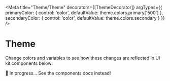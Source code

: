 

<Meta
	title="Theme/Theme"
	decorators={[ThemeDecorator]}
	argTypes={{
		primaryColor: {
			control: 'color',
			defaultValue: theme.colors.primary['500']
		},
		secondaryColor: {
			control: 'color',
			defaultValue: theme.colors.secondary
		}
	}}
/>

# Theme

Change colors and variables to see how these changes are reflected in UI kit components below:

🚧 In progress... See the components docs instead!
